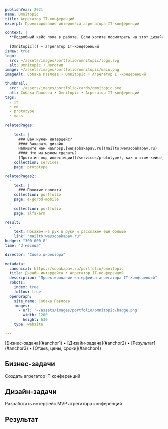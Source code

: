 ```yaml
---
publishYear: 2021
name: Omnitopic
title: Агрегатор IT-конференций
excerpt: Проектирование интерфейса агрегатора IT-конференций

context: |
  **Подробный кейс пока в работе. Если хотите посмотреть на этот дизайн в деталях, пишите нам на [we@sobakapav.ru](mailto:we@sobakapav.ru)**
  
  [Omnitopic]() — агрегатор IT-конференций
isNew: true
logo:
  src: ~/assets/images/portfolio/omnitopic/logo.svg
  alt: Omnitopic • Логотип
image: ~/assets/images/portfolio/omnitopic/main.png
imageAlt: Собака Павлова • Omnitopic • Агрегатор IT-конференций

thumbnail:
  src: ~/assets/images/portfolio/cards/omnitopic.svg
  alt: Собака Павлова • Omnitopic • Агрегатор IT-конференций
tags:
  - it
  - ed
  - prototype
  - mass
  
relatedPages:
  -
    text: |
      ### Вам нужен интерфейс?
      #### Заказать дизайн
      Напишите нам на&nbsp;[we@sobakapav.ru](mailto:we@sobakapav.ru) 
      #### Что мы можем сделать?
      [Прототип под инвестиции](/services/prototype), как в этом кейсе, и [многое другое](/services). 
    collection: services
    page: prototype

relatedPages2:
  -
    text: |
      ### Похожие проекты
    collection: portfolio
    page: e-gorod-mobile
  - 
    collection: portfolio
    page: alfa-arm

result:
  -
    text: Покажем из рук в руки и расскажем ещё больше
    link: "mailto:we@sobakapav.ru"
budget: "300 000 ₽"
time: "3 месяца"

director: "Слово директора"
  
metadata:
  canonical: https://sobakapav.ru/portfolio/omnitopic
  title: Дизайн интерфейса • Агрегатор IT-конференций
  description: "Проектирование интерфейса агрегатора IT-конференций"
  robots:
    index: true
    follow: true
  openGraph:
    site_name: Собака Павлова
    images:
      - url: '~/assets/images/portfolio/omnitopic/badge.png'
        width: 1200
        height: 630
    type: website

---
```



<TOC>
[Бизнес-задача](#anchor1) • [Дизайн-задача](#anchor2) • [Результат](#anchor3) • [Отзыв, цены, сроки](#anchor4)
</TOC>

## <a name="anchor1" />Бизнес-задачи

Создать агрегатор IT конференций

## <a name="anchor2" />Дизайн-задачи

Разработать интерфейс MVP агрегатора конференций

## <a name="anchor3" />Результат


## <a name="anchor4" />
